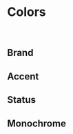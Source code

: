 
<Meta title="Features/Colors" />

# Colors

<br />

## Brand

<ColorPalette>
  <ColorItem
    title="colors.blue"
    subtitle="Primary brand color"
    colors={colorKeys('blue')}
  />
  <ColorItem
    title="colors.seagrass"
    subtitle="Secondary brand color"
    colors={colorKeys('seagrass')}
  />
</ColorPalette>

## Accent

<ColorPalette>
  <ColorItem title="colors.violet" colors={colorKeys('violet')} />
  <ColorItem title="colors.turquoise" colors={colorKeys('turquoise')} />
</ColorPalette>

## Status

<ColorPalette>
  <ColorItem
    title="colors.red"
    subtitle="Danger"
    colors={colorKeys('red')}
  />
  <ColorItem
      title="colors.orange"
      subtitle="Danger"
      colors={colorKeys('orange')}
    />
  <ColorItem
    title="colors.yellow"
    subtitle="Warning"
    colors={colorKeys('yellow')}
  />
  <ColorItem
    title="colors.green"
    subtitle="Success"
    colors={colorKeys('green')}
  />
</ColorPalette>

## Monochrome

<ColorPalette>
  <ColorItem title="colors.gray" colors={colorKeys('gray')} />
</ColorPalette>
